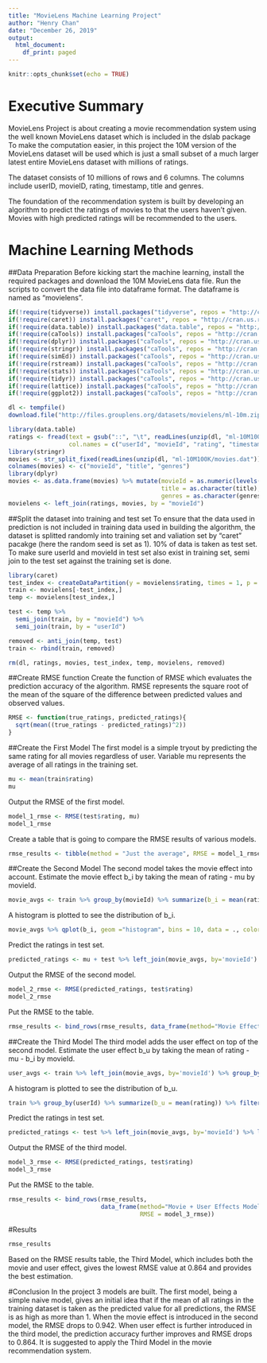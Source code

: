 ---
title: "MovieLens Machine Learning Project"
author: "Henry Chan"
date: "December 26, 2019"
output:
  html_document:
    df_print: paged
---

```{r setup, include=FALSE}
knitr::opts_chunk$set(echo = TRUE)
```

# Executive Summary
MovieLens Project is about creating a movie recommendation system using the well known MovieLens dataset which is included in the dslab package To make the computation easier, in this project the 10M version of the MovieLens dataset will be used which is just a small subset of a much larger latest entire MovieLens dataset with millions of ratings.

The dataset consists of 10 millions of rows and 6 columns. The columns include userID, movieID, rating, timestamp, title and genres.

The foundation of the recommendation system is built by developing an algorithm to predict the ratings of movies to that the users haven't given. Movies with high predicted ratings will be recommended to the users.

# Machine Learning Methods
##Data Preparation
Before kicking start the machine learning, install the required packages and download the 10M MovieLens data file. Run the scripts to convert the data file into dataframe format. The dataframe is named as "movielens".

```{r Install Necessary Packages}
if(!require(tidyverse)) install.packages("tidyverse", repos = "http://cran.us.r-project.org")
if(!require(caret)) install.packages("caret", repos = "http://cran.us.r-project.org")
if(!require(data.table)) install.packages("data.table", repos = "http://cran.us.r-project.org")
if(!require(caTools)) install.packages("caTools", repos = "http://cran.us.r-project.org")
if(!require(dplyr)) install.packages("caTools", repos = "http://cran.us.r-project.org")
if(!require(stringr)) install.packages("caTools", repos = "http://cran.us.r-project.org")
if(!require(simEd)) install.packages("caTools", repos = "http://cran.us.r-project.org")
if(!require(rstream)) install.packages("caTools", repos = "http://cran.us.r-project.org")
if(!require(stats)) install.packages("caTools", repos = "http://cran.us.r-project.org")
if(!require(tidyr)) install.packages("caTools", repos = "http://cran.us.r-project.org")
if(!require(lattice)) install.packages("caTools", repos = "http://cran.us.r-project.org")
if(!require(ggplot2)) install.packages("caTools", repos = "http://cran.us.r-project.org")
```

```{r Download MovieLens data file}
dl <- tempfile()
download.file("http://files.grouplens.org/datasets/movielens/ml-10m.zip", dl)
```

```{r Convert the data file into dataframe}
library(data.table)
ratings <- fread(text = gsub("::", "\t", readLines(unzip(dl, "ml-10M100K/ratings.dat"))),
                 col.names = c("userId", "movieId", "rating", "timestamp"))
library(stringr)
movies <- str_split_fixed(readLines(unzip(dl, "ml-10M100K/movies.dat")), "\\::", 3)
colnames(movies) <- c("movieId", "title", "genres")
library(dplyr)
movies <- as.data.frame(movies) %>% mutate(movieId = as.numeric(levels(movieId))[movieId],
                                           title = as.character(title),
                                           genres = as.character(genres))
movielens <- left_join(ratings, movies, by = "movieId")
```

##Split the dataset into training and test set
To ensure that the data used in prediction is not included in training data used in building the algorithm, the dataset is splitted randomly into training set and valiation set by "caret" pacakge (here the random seed is set as 1). 10% of data is taken as test set. To make sure userId and movieId in test set also exist in training set, semi join to the test set against the training set is done.

```{r Create training set and test set, test set will be 10% of data}

library(caret)
test_index <- createDataPartition(y = movielens$rating, times = 1, p = 0.1, list = FALSE)
train <- movielens[-test_index,]
temp <- movielens[test_index,]
```

```{r Make sure userId and movieId in test set are also in train set}
test <- temp %>% 
  semi_join(train, by = "movieId") %>%
  semi_join(train, by = "userId")
```

```{r Add rows removed from test set back into train set}
removed <- anti_join(temp, test)
train <- rbind(train, removed)
```

```{r Remove unwanted tables}
rm(dl, ratings, movies, test_index, temp, movielens, removed)
```

##Create RMSE function
Create the function of RMSE which evaluates the prediction accuracy of the algorithm. RMSE represents the square root of the mean of the square of the difference between predicted values and observed values.

```{r Create RMSE function}
RMSE <- function(true_ratings, predicted_ratings){
  sqrt(mean((true_ratings - predicted_ratings)^2))
}
```

##Create the First Model
The first model is a simple tryout by predicting the same rating for all movies regardless of user. Variable mu represents the average of all ratings in the training set.
```{r First Model - Predict the same rating for all movies regardless of user}
mu <- mean(train$rating)
mu
```

Output the RMSE of the first model.
```{r Predict all unknown ratings with mu and obtain the following RMSE by the First Model}
model_1_rmse <- RMSE(test$rating, mu)
model_1_rmse
```

Create a table that is going to compare the RMSE results of various models.
```{r Create table recording RMSE of differnt models}
rmse_results <- tibble(method = "Just the average", RMSE = model_1_rmse)
```

##Create the Second Model
The second model takes the movie effect into account. Estimate the movie effect b_i by taking the mean of rating - mu by movieId.
```{r Second Model - Modeling movie effect}
movie_avgs <- train %>% group_by(movieId) %>% summarize(b_i = mean(rating - mu))
```

A histogram is plotted to see the distribution of b_i.
```{r Histogram charting for movie effect b_i, echo=FALSE}
movie_avgs %>% qplot(b_i, geom ="histogram", bins = 10, data = ., color = I("black"))
```

Predict the ratings in test set.
```{r Find predicted ratings in test set for Second Model}
predicted_ratings <- mu + test %>% left_join(movie_avgs, by='movieId') %>% pull(b_i)
```

Output the RMSE of the second model.
```{r Obtain the RMSE of the Second Model}
model_2_rmse <- RMSE(predicted_ratings, test$rating)
model_2_rmse
```

Put the RMSE to the table.
```{r Put the RMSE of Second Model to the table}
rmse_results <- bind_rows(rmse_results, data_frame(method="Movie Effect Model",RMSE=model_2_rmse))
```

##Create the Third Model
The third model adds the user effect on top of the second model. Estimate the user effect b_u by taking the mean of rating - mu - b_i by movieId.
```{r Third Model - Modeling User effects}
user_avgs <- train %>% left_join(movie_avgs, by='movieId') %>% group_by(userId) %>% summarize(b_u = mean(rating - mu - b_i))
```

A histogram is plotted to see the distribution of b_u.
```{r Histogram charting for movie effect b_u, echo=FALSE}
train %>% group_by(userId) %>% summarize(b_u = mean(rating)) %>% filter(n()>=100) %>% ggplot(aes(b_u)) + geom_histogram(bins = 30, color = "black")
```

Predict the ratings in test set.
```{r Find predicted ratings in test set for Third Model}
predicted_ratings <- test %>% left_join(movie_avgs, by='movieId') %>% left_join(user_avgs, by='userId') %>% mutate(pred = mu + b_i + b_u) %>% pull(pred)
```

Output the RMSE of the third model.
```{r Obtain the RMSE of the Third Model}
model_3_rmse <- RMSE(predicted_ratings, test$rating)
model_3_rmse
```

Put the RMSE to the table.
```{r Put the RMSE of Third Model to the table}
rmse_results <- bind_rows(rmse_results,
                          data_frame(method="Movie + User Effects Model",  
                                     RMSE = model_3_rmse))
```

#Results
```{r Review the RMSE table}
rmse_results
```
Based on the RMSE results table, the Third Model, which includes both the movie and user effect, gives the lowest RMSE value at 0.864 and provides the best estimation.

#Conclusion
In the project 3 models are built. The first model, being a simple naive model, gives an initial idea that if the mean of all ratings in the training dataset is taken as the predicted value for all predictions, the RMSE is as high as more than 1. When the movie effect is introduced in the second model, the RMSE drops to 0.942. When user effect is further introduced in the third model, the prediction accuracy further improves and RMSE drops to 0.864. It is suggested to apply the Third Model in the movie recommendation system. 